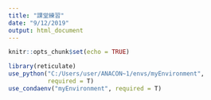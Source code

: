 ```yaml
---
title: "課堂練習"
date: "9/12/2019"
output: html_document
---
```


```r
knitr::opts_chunk$set(echo = TRUE)

library(reticulate)
use_python("C:/Users/user/ANACON~1/envs/myEnvironment",
           required = T)
use_condaenv("myEnvironment", required = T)
```

